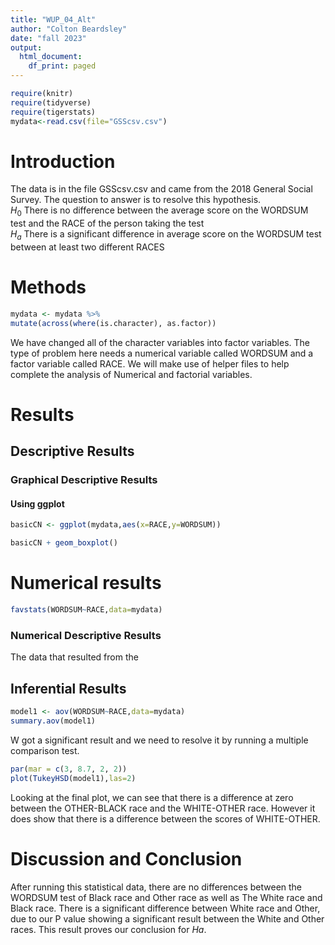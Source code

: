 ```yaml
---
title: "WUP_04_Alt"
author: "Colton Beardsley"
date: "fall 2023"
output:
  html_document:
    df_print: paged
---
```


```r
require(knitr)
require(tidyverse)
require(tigerstats)
mydata<-read.csv(file="GSScsv.csv")
```

# Introduction

<!--In this section you explain what you are trying to show.  Where did the data come from?  What is the research or other question you are trying to answer?!-->

The data is in the file GSScsv.csv and came from the 2018 General Social Survey.  The question to answer is to resolve this hypothesis.  
$H_0$ There is no difference between the average score on the WORDSUM test and the RACE of the person taking the test   
$H_a$ There is a significant difference in average score on the WORDSUM test between at least two different RACES

# Methods

<!--Mention that you intend to use chatGPT to the greatest extent possible. Give credit to chatGPT when you use it to create code in your report. Decide on your methods:  use "variable analysis" or other appropriate descriptors.  Make sure to choose at least one graphical method and at least one numerical method.!-->

```r
mydata <- mydata %>%
mutate(across(where(is.character), as.factor))
```

We have changed all of the character variables into factor variables. The type of problem here needs a numerical variable called WORDSUM and a factor variable called RACE. We will make use of helper files to help complete the analysis of Numerical and factorial variables.

# Results

<!--Divide this section into two sub-sections:  One for your descriptive  results and one for your inferential results.!-->

## Descriptive Results

### Graphical Descriptive Results

<!--Graphical results here.  Make sure to show your code.  Provide appropriate labels for axes, giving units if possible, and provide a good title for the graph, too.  Use the graphical results to describe the patterns if any that exist in the data as focused toward the research question!-->

#### Using ggplot

```r
basicCN <- ggplot(mydata,aes(x=RACE,y=WORDSUM))

basicCN + geom_boxplot()
```
  
# Numerical results

```r
favstats(WORDSUM~RACE,data=mydata)
```



### Numerical Descriptive Results

<!--Numerical results go here. Use the numerical results to describe the patterns if any that exist in the data as focused toward the research question!-->

The data that resulted from the 

## Inferential Results

<!--State hypothesis clearly.  Make sure your discussion of the inferential test covers all the aspects that the test output produces, such as test statistic, p-value etc.  Make a decision about the null hypothesis, explain the assumptions on which the selected test/procedure was based, and why the chosen procedure satisfys the assumptions and is appropriate to answer the research question!-->
```r
model1 <- aov(WORDSUM~RACE,data=mydata)
summary.aov(model1)
```
W got a significant result and we need to resolve it by running a multiple comparison test.

```r
par(mar = c(3, 8.7, 2, 2))
plot(TukeyHSD(model1),las=2)
```

Looking at the final plot, we can see that there is a difference at zero between the OTHER-BLACK race and the WHITE-OTHER race. However it does show that there is a difference between the scores of WHITE-OTHER.


# Discussion and Conclusion

<!--Discussion and conclusion here.  If you found a relationship be sure to consider whether the relationship occurs because one of the variavbles causes the other, or whether they perhasps are related for some other reason.  Watch the chapter 6 videos from the GeorgeTown videos collection.!-->

After running this statistical data, there are no differences between the WORDSUM test of Black race and Other race as well as The White race and Black race. There is a significant difference between White race and Other, due to our P value showing a significant result between the White and Other races. This result proves our conclusion for $Ha$.
